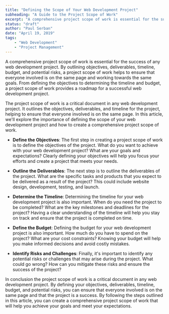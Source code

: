 ```yaml
---
title: "Defining the Scope of Your Web Development Project"
subheading: "A Guide to the Project Scope of Work"
excerpt: "A comprehensive project scope of work is essential for the success of any web development project. By outlining objectives, deliverables, timeline, budget, and potential risks, a project scope of work helps to ensure that everyone involved is on the same page and working towards the same goals. From defining the objectives to determining the timeline and budget, a project scope of work provides a roadmap for a successful web development project."
status: "draft"
author: "Paul Serban"
date: "April 19, 2019"
tags:
    - "Web Development"
    - "Project Management"
---
```

A comprehensive project scope of work is essential for the success of any web development project. By outlining objectives, deliverables, timeline, budget, and potential risks, a project scope of work helps to ensure that everyone involved is on the same page and working towards the same goals. From defining the objectives to determining the timeline and budget, a project scope of work provides a roadmap for a successful web development project.

The project scope of work is a critical document in any web development project. It outlines the objectives, deliverables, and timeline for the project, helping to ensure that everyone involved is on the same page. In this article, we'll explore the importance of defining the scope of your web development project and how to create a comprehensive project scope of work.

- **Define the Objectives**: The first step in creating a project scope of work is to define the objectives of the project. What do you want to achieve with your web development project? What are your goals and expectations? Clearly defining your objectives will help you focus your efforts and create a project that meets your needs.

- **Outline the Deliverables**: The next step is to outline the deliverables of the project. What are the specific tasks and products that you expect to be delivered as a result of the project? This could include website design, development, testing, and launch.

- **Determine the Timeline**: Determining the timeline for your web development project is also important. When do you need the project to be completed? What are the key milestones and deadlines for the project? Having a clear understanding of the timeline will help you stay on track and ensure that the project is completed on time.

- **Define the Budget**: Defining the budget for your web development project is also important. How much do you have to spend on the project? What are your cost constraints? Knowing your budget will help you make informed decisions and avoid costly mistakes.

- **Identify Risks and Challenges**: Finally, it's important to identify any potential risks or challenges that may arise during the project. What could go wrong? How can you mitigate these risks and ensure the success of the project?

In conclusion the project scope of work is a critical document in any web development project. By defining your objectives, deliverables, timeline, budget, and potential risks, you can ensure that everyone involved is on the same page and that the project is a success. By following the steps outlined in this article, you can create a comprehensive project scope of work that will help you achieve your goals and meet your expectations.